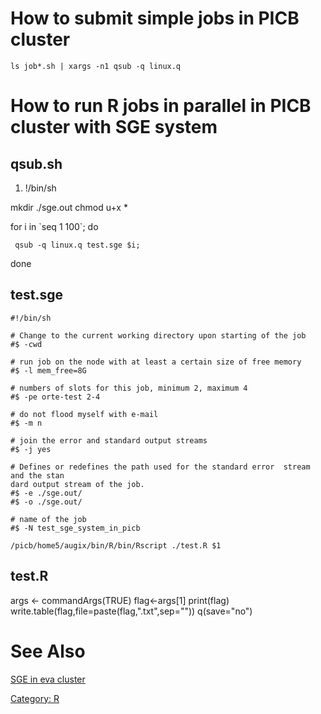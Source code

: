 [[Category: R]]

= How to submit simple jobs in PICB cluster =
 ls job*.sh | xargs -n1 qsub -q linux.q

= How to run R jobs in parallel in PICB cluster with SGE system =
== qsub.sh ==
<bash>
#!/bin/sh
mkdir ./sge.out
chmod u+x *

for i in `seq 1 100`; do
  qsub -q linux.q test.sge $i;
done
</bash>

== test.sge ==
<pre>
#!/bin/sh

# Change to the current working directory upon starting of the job
#$ -cwd

# run job on the node with at least a certain size of free memory
#$ -l mem_free=8G

# numbers of slots for this job, minimum 2, maximum 4
#$ -pe orte-test 2-4

# do not flood myself with e-mail
#$ -m n

# join the error and standard output streams
#$ -j yes

# Defines or redefines the path used for the standard error  stream and the stan
dard output stream of the job. 
#$ -e ./sge.out/
#$ -o ./sge.out/

# name of the job
#$ -N test_sge_system_in_picb

/picb/home5/augix/bin/R/bin/Rscript ./test.R $1
</pre>

== test.R ==
<R>
args <- commandArgs(TRUE)
flag<-args[1]
print(flag)
write.table(flag,file=paste(flag,".txt",sep=""))
q(save="no")
</R>

= See Also =
[[SGE in eva cluster]]
